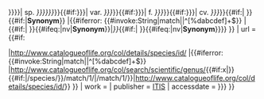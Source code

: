 {{cite web
| script-title=la:{{#if: {{{binomial|}}}

|''{{{binomial}}}''{{#if:{{{subsp|{{{sp|{{{subspecies|}}}}}}}}}|&nbsp;sp. ''{{{subsp|{{{sp|{{{subspecies}}}}}}}}}''}}{{#if:{{{var|{{{variety|}}}}}}|&nbsp;var. ''{{{var|{{{variety}}}}}}''}}{{#if:{{{f|{{{form|}}}}}}|&nbsp;f. ''{{{f|{{{form}}}}}}''}}{{#if:{{{cv|{{{cultivar|}}}}}}|&nbsp;cv. ''{{{cv|{{{cultivar}}}}}}''}}{{#if:{{{authority|}}}|&nbsp;{{small|{{{authority}}}}}}}{{#if:{{{is_synonym|}}}|''' Synonym'''}}<!--

-->|{{#iferror: {{#invoke:String|match|{{trim|{{{1}}}}}|^[%dabcdef]+$}} |''{{trim|{{{1|}}} {{{2|}}}}}''{{#if:{{{3|}}}|&nbsp;{{trim|{{{3|}}}}}}}{{#ifeq:{{{4|}}}|nv|''' Synonym'''}}|''{{trim|{{{2|{{PAGENAME}}}}}}}''{{#if:{{{3|}}}|&nbsp;{{trim|{{{3|}}}}}}}{{#ifeq:{{{4|}}}|nv|''' Synonym'''}}}}<!--

-->}}
| url ={{#if: {{{id|}}}

|http://www.catalogueoflife.org/col/details/species/id/{{{id}}}<!--

-->|{{#iferror: {{#invoke:String|match|{{trim|{{{1}}}}}|^[%dabcdef]+$}} |http://www.catalogueoflife.org/col/search/scientific/genus/{{#if:x|{{trim|{{{1}}}}}}}{{#if:{{{2|}}}|/species/{{trim|{{{2|{{PAGENAME}}}}}}}/match/1/|/match/1/}}|http://www.catalogueoflife.org/col/details/species/id/{{trim|{{{1|}}}}}}}<!--

-->}}
| work = {{link-en|物种名录|Catalogue of Life|Catalogue of Life}}
| publisher = [[整合分類學資訊系統|ITIS]]
| accessdate = {{{accessdate|{{{access-date|}}}}}}
}}<!--




--><noinclude>
{{Documentation}}
<!--
   PLEASE ADD CATEGORIES TO THE /doc SUBPAGE, THANKS
-->
</noinclude>
